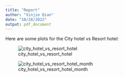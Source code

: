 ```yaml
---
title: "Report"
author: "Xinjie Qian"
date: "10/28/2022"
output: pdf_document
---
```


Here are some plots for the City hotel vs Resort hotel:

![city_hotel_vs_resort_hotel](./figures/city_hotel_vs_resort_hotel.png)


![city_hotel_vs_resort_hotel_month](./figures/city_hotel_vs_resort_hotel_month.png)